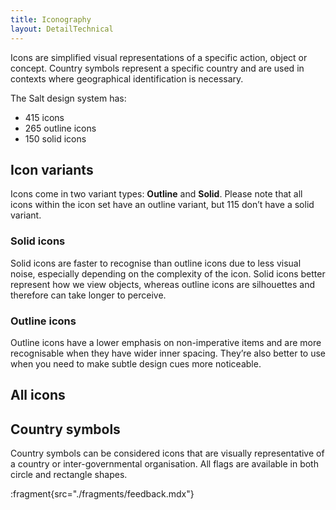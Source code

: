 ```yaml
---
title: Iconography
layout: DetailTechnical
---
```


Icons are simplified visual representations of a specific action, object or concept. Country symbols represent a specific country and are used in contexts where geographical identification is necessary. 

The Salt design system has:
- 415 icons 
- 265 outline icons 
- 150 solid icons

## Icon variants

Icons come in two variant types: **Outline** and **Solid**. Please note that all icons within the icon set have an outline variant, but 115 don’t have a solid variant. 

### Solid icons

Solid icons are faster to recognise than outline icons due to less visual noise, especially depending on the complexity of the icon. Solid icons better represent how we view objects, whereas outline icons are silhouettes and therefore can take longer to perceive. 

### Outline icons

Outline icons have a lower emphasis on non-imperative items and are more recognisable when they have wider inner spacing. They’re also better to use when you need to make subtle design cues more noticeable. 

## All icons

<IconPreview />

## Country symbols

Country symbols can be considered icons that are visually representative of a country or inter-governmental organisation. All flags are available in both circle and rectangle shapes.

:fragment{src="./fragments/feedback.mdx"}
